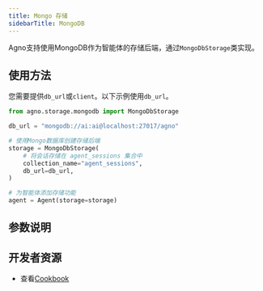 ```yaml
---
title: Mongo 存储
sidebarTitle: MongoDB
---
```

Agno支持使用MongoDB作为智能体的存储后端，通过`MongoDbStorage`类实现。

## 使用方法

您需要提供`db_url`或`client`。以下示例使用`db_url`。

```python mongodb_storage_for_agent.py
from agno.storage.mongodb import MongoDbStorage

db_url = "mongodb://ai:ai@localhost:27017/agno"

# 使用Mongo数据库创建存储后端
storage = MongoDbStorage(
    # 将会话存储在 agent_sessions 集合中
    collection_name="agent_sessions",
    db_url=db_url,
)

# 为智能体添加存储功能
agent = Agent(storage=storage)
```

## 参数说明

<Snippet file="storage-mongodb-params.mdx" />

## 开发者资源

- 查看[Cookbook](https://github.com/agno-agi/agno/blob/main/cookbook/storage/mongodb_storage/mongodb_storage_for_agent.py)